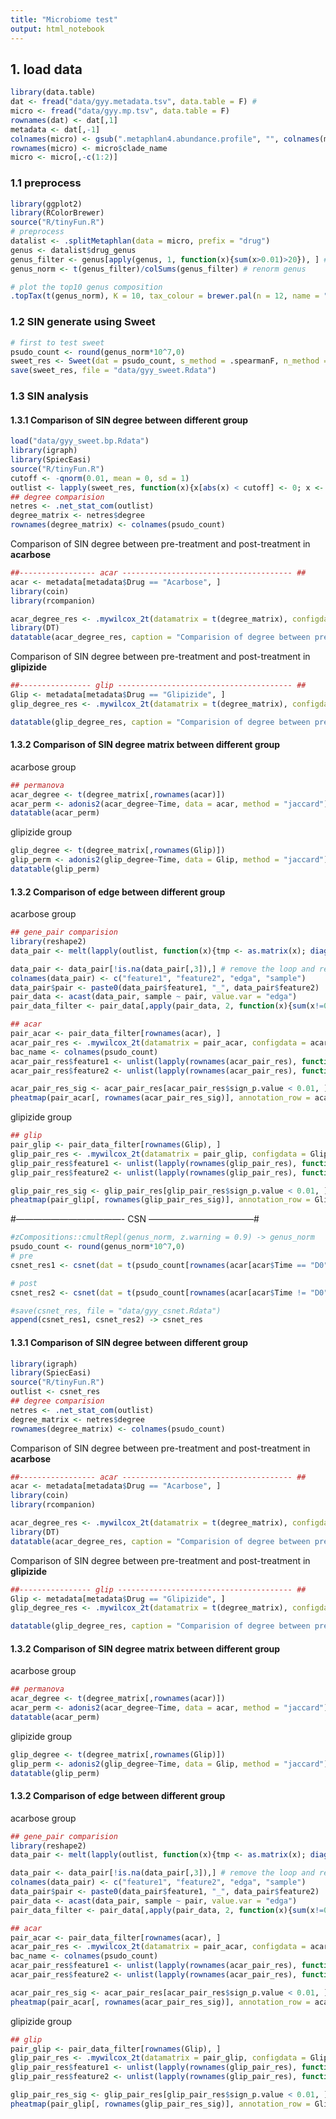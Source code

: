 ```yaml
---
title: "Microbiome test"
output: html_notebook
---
```


## 1. load data

```r
library(data.table)
dat <- fread("data/gyy.metadata.tsv", data.table = F) # 
micro <- fread("data/gyy.mp.tsv", data.table = F)
rownames(dat) <- dat[,1]
metadata <- dat[,-1]
colnames(micro) <- gsub(".metaphlan4.abundance.profile", "", colnames(micro))
rownames(micro) <- micro$clade_name
micro <- micro[,-c(1:2)]
```

### 1.1 preprocess

```r
library(ggplot2)
library(RColorBrewer)
source("R/tinyFun.R")
# preprocess 
datalist <- .splitMetaphlan(data = micro, prefix = "drug")
genus <- datalist$drug_genus
genus_filter <- genus[apply(genus, 1, function(x){sum(x>0.01)>20}), ] # filter rare genus
genus_norm <- t(genus_filter)/colSums(genus_filter) # renorm genus 

# plot the top10 genus composition 
.topTax(t(genus_norm), K = 10, tax_colour = brewer.pal(n = 12, name = "Paired"))
```

### 1.2 SIN generate using Sweet

```r
# first to test sweet 
psudo_count <- round(genus_norm*10^7,0)
sweet_res <- Sweet(dat = psudo_count, s_method = .spearmanF, n_method = .sparccF)
save(sweet_res, file = "data/gyy_sweet.Rdata")
```


### 1.3 SIN analysis

#### 1.3.1 Comparison of SIN degree between different group 

```r
load("data/gyy_sweet.bp.Rdata")
library(igraph)
library(SpiecEasi)
source("R/tinyFun.R")
cutoff <- -qnorm(0.01, mean = 0, sd = 1)
outlist <- lapply(sweet_res, function(x){x[abs(x) < cutoff] <- 0; x <- sign(x); as(x, "dgCMatrix")})
## degree comparision  
netres <- .net_stat_com(outlist)
degree_matrix <- netres$degree
rownames(degree_matrix) <- colnames(psudo_count)
```

Comparison of SIN degree between pre-treatment and post-treatment in **acarbose**

```r
##----------------- acar -------------------------------------- ## 
acar <- metadata[metadata$Drug == "Acarbose", ]
library(coin)
library(rcompanion)

acar_degree_res <- .mywilcox_2t(datamatrix = t(degree_matrix), configdata = acar, group = "Time",  ID = "PID", Time = "Time")
library(DT)
datatable(acar_degree_res, caption = "Comparision of degree between pre-treatment and post-treatment in acarbose group") %>% formatRound(colnames(acar_degree_res)[1:10],3)
```

Comparison of SIN degree between pre-treatment and post-treatment in **glipizide**

```r
##---------------- glip --------------------------------------- ##
Glip <- metadata[metadata$Drug == "Glipizide", ]
glip_degree_res <- .mywilcox_2t(datamatrix = t(degree_matrix), configdata = Glip, group = "Time",  ID = "PID", Time = "Time")

datatable(glip_degree_res, caption = "Comparision of degree between pre-treatment and post-treatment in Glipizide group") %>% formatRound(colnames(glip_degree_res)[1:10],3)
```

#### 1.3.2 Comparison of SIN degree matrix between different group 

acarbose group 

```r
## permanova 
acar_degree <- t(degree_matrix[,rownames(acar)])
acar_perm <- adonis2(acar_degree~Time, data = acar, method = "jaccard")
datatable(acar_perm)
```

glipizide group 

```r
glip_degree <- t(degree_matrix[,rownames(Glip)])
glip_perm <- adonis2(glip_degree~Time, data = Glip, method = "jaccard")
datatable(glip_perm)
```


#### 1.3.2 Comparison of edge between different group 

acarbose group 

```r
## gene_pair comparision 
library(reshape2)
data_pair <- melt(lapply(outlist, function(x){tmp <- as.matrix(x); diag(tmp) <- NA; tmp[lower.tri(tmp)] <- NA;tmp}))

data_pair <- data_pair[!is.na(data_pair[,3]),] # remove the loop and repeat edga 
colnames(data_pair) <- c("feature1", "feature2", "edga", "sample")
data_pair$pair <- paste0(data_pair$feature1, "_", data_pair$feature2)
pair_data <- acast(data_pair, sample ~ pair, value.var = "edga")
pair_data_filter <- pair_data[,apply(pair_data, 2, function(x){sum(x!=0)>20})]

## acar 
pair_acar <- pair_data_filter[rownames(acar), ]
acar_pair_res <- .mywilcox_2t(datamatrix = pair_acar, configdata = acar, group = "Time",  ID = "PID", Time = "Time")
bac_name <- colnames(psudo_count)
acar_pair_res$feature1 <- unlist(lapply(rownames(acar_pair_res), function(x){index <- as.numeric(unlist(strsplit(x, split = "_"))); bac_name[index[1]]}))
acar_pair_res$feature2 <- unlist(lapply(rownames(acar_pair_res), function(x){index <- as.numeric(unlist(strsplit(x, split = "_"))); bac_name[index[2]]}))

acar_pair_res_sig <- acar_pair_res[acar_pair_res$sign_p.value < 0.01, ]
pheatmap(pair_acar[, rownames(acar_pair_res_sig)], annotation_row = acar[,'Time',drop=F],show_rownames = F)
```

glipizide group 

```r
## glip 
pair_glip <- pair_data_filter[rownames(Glip), ]
glip_pair_res <- .mywilcox_2t(datamatrix = pair_glip, configdata = Glip, group = "Time",  ID = "PID", Time = "Time")
glip_pair_res$feature1 <- unlist(lapply(rownames(glip_pair_res), function(x){index <- as.numeric(unlist(strsplit(x, split = "_"))); bac_name[index[1]]}))
glip_pair_res$feature2 <- unlist(lapply(rownames(glip_pair_res), function(x){index <- as.numeric(unlist(strsplit(x, split = "_"))); bac_name[index[2]]}))

glip_pair_res_sig <- glip_pair_res[glip_pair_res$sign_p.value < 0.01, ]
pheatmap(pair_glip[, rownames(glip_pair_res_sig)], annotation_row = Glip[,'Time',drop=F],show_rownames = F)
```


#------------------------------------- CSN ------------------------------------# 

```r
#zCompositions::cmultRepl(genus_norm, z.warning = 0.9) -> genus_norm
psudo_count <- round(genus_norm*10^7,0)
# pre
csnet_res1 <- csnet(dat = t(psudo_count[rownames(acar[acar$Time == "D0", ]), ]))

# post 
csnet_res2 <- csnet(dat = t(psudo_count[rownames(acar[acar$Time != "D0", ]), ]))

#save(csnet_res, file = "data/gyy_csnet.Rdata")
append(csnet_res1, csnet_res2) -> csnet_res
```

#### 1.3.1 Comparison of SIN degree between different group 

```r
library(igraph)
library(SpiecEasi)
source("R/tinyFun.R")
outlist <- csnet_res
## degree comparision  
netres <- .net_stat_com(outlist)
degree_matrix <- netres$degree
rownames(degree_matrix) <- colnames(psudo_count)
```

Comparison of SIN degree between pre-treatment and post-treatment in **acarbose**

```r
##----------------- acar -------------------------------------- ## 
acar <- metadata[metadata$Drug == "Acarbose", ]
library(coin)
library(rcompanion)

acar_degree_res <- .mywilcox_2t(datamatrix = t(degree_matrix), configdata = acar, group = "Time",  ID = "PID", Time = "Time")
library(DT)
datatable(acar_degree_res, caption = "Comparision of degree between pre-treatment and post-treatment in acarbose group") %>% formatRound(colnames(acar_degree_res)[1:10],3)
```

Comparison of SIN degree between pre-treatment and post-treatment in **glipizide**

```r
##---------------- glip --------------------------------------- ##
Glip <- metadata[metadata$Drug == "Glipizide", ]
glip_degree_res <- .mywilcox_2t(datamatrix = t(degree_matrix), configdata = Glip, group = "Time",  ID = "PID", Time = "Time")

datatable(glip_degree_res, caption = "Comparision of degree between pre-treatment and post-treatment in Glipizide group") %>% formatRound(colnames(glip_degree_res)[1:10],3)
```

#### 1.3.2 Comparison of SIN degree matrix between different group 

acarbose group 

```r
## permanova 
acar_degree <- t(degree_matrix[,rownames(acar)])
acar_perm <- adonis2(acar_degree~Time, data = acar, method = "jaccard")
datatable(acar_perm)
```

glipizide group 

```r
glip_degree <- t(degree_matrix[,rownames(Glip)])
glip_perm <- adonis2(glip_degree~Time, data = Glip, method = "jaccard")
datatable(glip_perm)
```


#### 1.3.2 Comparison of edge between different group 

acarbose group 

```r
## gene_pair comparision 
library(reshape2)
data_pair <- melt(lapply(outlist, function(x){tmp <- as.matrix(x); diag(tmp) <- NA; tmp[lower.tri(tmp)] <- NA;tmp}))

data_pair <- data_pair[!is.na(data_pair[,3]),] # remove the loop and repeat edga 
colnames(data_pair) <- c("feature1", "feature2", "edga", "sample")
data_pair$pair <- paste0(data_pair$feature1, "_", data_pair$feature2)
pair_data <- acast(data_pair, sample ~ pair, value.var = "edga")
pair_data_filter <- pair_data[,apply(pair_data, 2, function(x){sum(x!=0)>20})]

## acar 
pair_acar <- pair_data_filter[rownames(acar), ]
acar_pair_res <- .mywilcox_2t(datamatrix = pair_acar, configdata = acar, group = "Time",  ID = "PID", Time = "Time")
bac_name <- colnames(psudo_count)
acar_pair_res$feature1 <- unlist(lapply(rownames(acar_pair_res), function(x){index <- as.numeric(unlist(strsplit(x, split = "_"))); bac_name[index[1]]}))
acar_pair_res$feature2 <- unlist(lapply(rownames(acar_pair_res), function(x){index <- as.numeric(unlist(strsplit(x, split = "_"))); bac_name[index[2]]}))

acar_pair_res_sig <- acar_pair_res[acar_pair_res$sign_p.value < 0.01, ]
pheatmap(pair_acar[, rownames(acar_pair_res_sig)], annotation_row = acar[,'Time',drop=F],show_rownames = F)
```

glipizide group 

```r
## glip 
pair_glip <- pair_data_filter[rownames(Glip), ]
glip_pair_res <- .mywilcox_2t(datamatrix = pair_glip, configdata = Glip, group = "Time",  ID = "PID", Time = "Time")
glip_pair_res$feature1 <- unlist(lapply(rownames(glip_pair_res), function(x){index <- as.numeric(unlist(strsplit(x, split = "_"))); bac_name[index[1]]}))
glip_pair_res$feature2 <- unlist(lapply(rownames(glip_pair_res), function(x){index <- as.numeric(unlist(strsplit(x, split = "_"))); bac_name[index[2]]}))

glip_pair_res_sig <- glip_pair_res[glip_pair_res$sign_p.value < 0.01, ]
pheatmap(pair_glip[, rownames(glip_pair_res_sig)], annotation_row = Glip[,'Time',drop=F],show_rownames = F)
```




